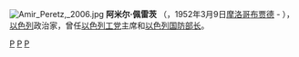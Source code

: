 [[File:Amir_Peretz,_2006.jpg|thumb]]
'''阿米尔·佩雷茨''' （{{lang-he|עמיר פרץ}}，1952年3月9日[[摩洛哥|摩洛哥]][[布贾德|布贾德]] - ），[[以色列|以色列]]政治家，曾任[[以色列工党|以色列工党]]主席和[[以色列国防部长|以色列国防部长]]。

{{start box}}
{{succession box|[[希蒙·佩雷斯|希蒙·佩雷斯]]|[[埃胡德·巴拉克|埃胡德·巴拉克]]|[[以色列工党主席|以色列工党主席]]|2005年-2007年}}
{{succession box|[[沙乌尔·穆法兹|沙乌尔·穆法兹]]|[[埃胡德·巴拉克|埃胡德·巴拉克]]|[[以色列国防部长|以色列国防部长]]|2006年-2007年}}
{{end box}}

{{以色列国防部长}}

{{Authority control}}
{{Asia-poli-bio-stub}}

[[Category:1952年出生|P]]
[[Category:以色列工党主席|P]]
[[Category:以色列国防部长|P]]